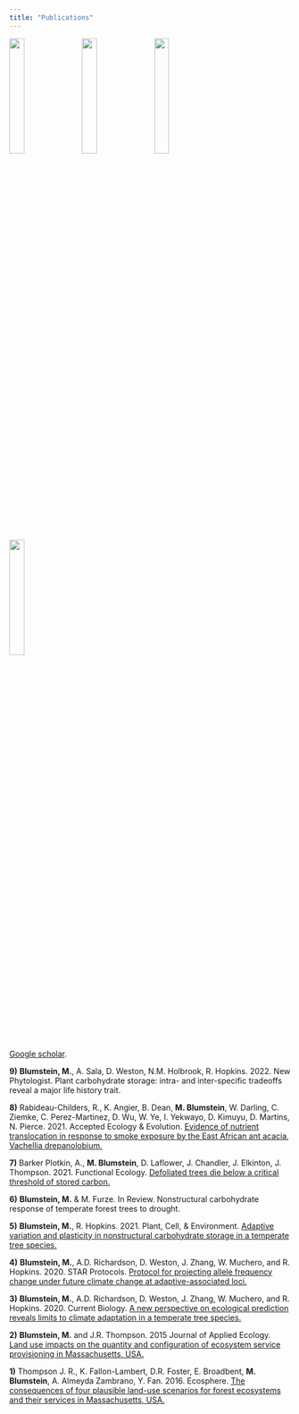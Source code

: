 ```yaml
---
title: "Publications"
---
```


<link rel="stylesheet" href="styles.css" type="text/css">

<img style="width:23%; border:0px solid; margin-right: 10px" src="images/web_3.jpg">
<img style="width:23%; border:0px solid; margin-right: 10px" src="images/web_109.jpg">
<img style="width:23%; border:0px solid; margin-right: 10px" src="images/web_19.jpg">
<img style="width:23%; border:0px solid; margin-right: 10px" src="images/web_72.jpg">

[Google scholar](https://scholar.google.com/citations?user=n9ztAjgAAAAJ&hl=en).


**9)** **Blumstein, M.**, A. Sala, D. Weston, N.M. Holbrook, R. Hopkins. 2022. New Phytologist. Plant carbohydrate storage: intra- and inter-specific tradeoffs reveal a major life history trait. 


**8)** Rabideau-Childers, R., K. Angier, B. Dean, **M. Blumstein**, W. Darling, C. Ziemke, C. Perez-Martinez, D. Wu, W. Ye, I. Yekwayo, D. Kimuyu, D. Martins, N. Pierce. 2021. Accepted Ecology & Evolution. [Evidence of nutrient translocation in response to smoke exposure by the East African ant acacia, Vachellia drepanolobium.](https://onlinelibrary.wiley.com/doi/10.1002/ece3.8244) 

**7)** Barker Plotkin, A., **M. Blumstein**, D. Laflower, J. Chandler, J. Elkinton, J. Thompson. 2021. Functional Ecology.  [Defoliated trees die below a critical threshold of stored carbon.](https://besjournals.onlinelibrary.wiley.com/doi/abs/10.1111/1365-2435.13891) 

**6)** **Blumstein, M.** & M. Furze. In Review. Nonstructural carbohydrate response of temperate forest trees to drought. 

**5)** **Blumstein, M.**, R. Hopkins. 2021. Plant, Cell, & Environment. [Adaptive variation and plasticity in nonstructural carbohydrate storage in a temperate tree species.](https://onlinelibrary.wiley.com/doi/abs/10.1111/pce.13959?af=R)

**4)** **Blumstein, M.**, A.D. Richardson, D. Weston, J. Zhang, W. Muchero, and R. Hopkins. 2020. STAR Protocols. [Protocol for projecting allele frequency change under future climate change at adaptive-associated loci.](https://www.sciencedirect.com/science/article/pii/S2666166720300484) 

**3)** **Blumstein, M.**, A.D. Richardson, D. Weston, J. Zhang, W. Muchero, and R. Hopkins. 2020. Current Biology. [A new perspective on ecological prediction reveals limits to climate adaptation in a temperate tree species.](https://www.sciencedirect.com/science/article/pii/S0960982220301743?casa_token=Hgt9PQP5O2QAAAAA:mnoWePTm9IvZIMSiSNoZGtZqxagjMJ289qefRxPfPIBAqgJbrtHbEzVOOQIJhOZaFgpi2PRJ) 

**2)** **Blumstein, M.** and J.R. Thompson. 2015 Journal of Applied Ecology. [Land use impacts on the quantity and configuration of ecosystem service provisioning in Massachusetts, USA.](https://besjournals.onlinelibrary.wiley.com/doi/epdf/10.1111/1365-2664.12444) 

**1)** Thompson J. R., K. Fallon-Lambert, D.R. Foster, E. Broadbent, **M. Blumstein**, A. Almeyda Zambrano, Y. Fan. 2016. Ecosphere. [The consequences of four plausible land-use scenarios for forest ecosystems and their services in Massachusetts, USA.](https://esajournals.onlinelibrary.wiley.com/doi/epdf/10.1002/ecs2.1469) 


